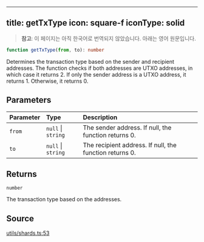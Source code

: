 <!-- AUTO-GENERATED-CONTENT:START (ENGLISH-COPY) -->
---
title: getTxType
icon: square-f
iconType: solid
---

> **참고**: 이 페이지는 아직 한국어로 번역되지 않았습니다. 아래는 영어 원문입니다.

```ts
function getTxType(from, to): number
```

Determines the transaction type based on the sender and recipient addresses. The function checks if both addresses
are UTXO addresses, in which case it returns 2. If only the sender address is a UTXO address, it returns 1.
Otherwise, it returns 0.

## Parameters

| Parameter | Type | Description |
| :------ | :------ | :------ |
| `from` | `null` \| `string` | The sender address. If null, the function returns 0. |
| `to` | `null` \| `string` | The recipient address. If null, the function returns 0. |

## Returns

`number`

The transaction type based on the addresses.

## Source

[utils/shards.ts:53](https://github.com/dominant-strategies/quais.js/blob/c1c12d43f9d34c6baad2b0542bd6d0acd6fefcbf/src/utils/shards.ts#L53)
